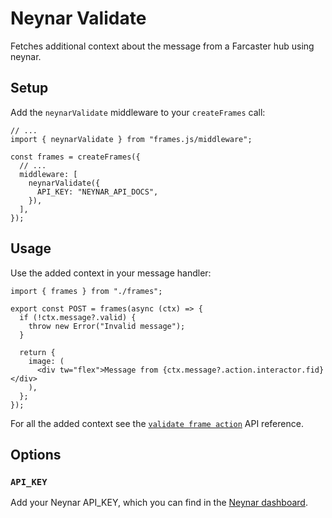 # Neynar Validate

Fetches additional context about the message from a Farcaster hub using neynar.

## Setup

Add the `neynarValidate` middleware to your `createFrames` call:

```tsx [frames.ts]
// ...
import { neynarValidate } from "frames.js/middleware";

const frames = createFrames({
  // ...
  middleware: [
    neynarValidate({
      API_KEY: "NEYNAR_API_DOCS",
    }),
  ],
});
```

## Usage

Use the added context in your message handler:

```tsx [route.tsx]
import { frames } from "./frames";

export const POST = frames(async (ctx) => {
  if (!ctx.message?.valid) {
    throw new Error("Invalid message");
  }

  return {
    image: (
      <div tw="flex">Message from {ctx.message?.action.interactor.fid}</div>
    ),
  };
});
```

For all the added context see the [`validate frame action`](https://docs.neynar.com/reference/validate-frame) API reference.

## Options

### `API_KEY`

Add your Neynar API_KEY, which you can find in the [Neynar dashboard](https://dev.neynar.com/).
